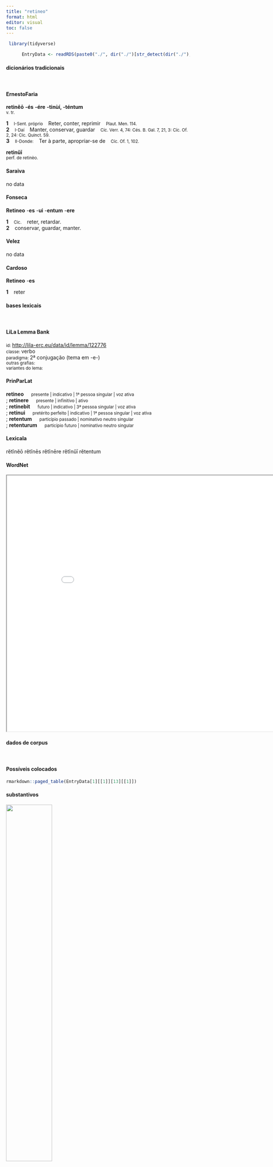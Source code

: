 ```yaml
---
title: "retineo"
format: html
editor: visual
toc: false
---
```



```r
 library(tidyverse) 

      EntryData <- readRDS(paste0("./", dir("./")[str_detect(dir("./"), "_xx114-101-116-105-110-101-111xx_.rds")]))

```


#### dicionários tradicionais

&emsp;




::: panel-tabset

#### ErnestoFaria

<b>retinĕō</b> <b>-és</b> <b>-ére</b> <b>-tinùí, -téntum</b> <br> <small>v. tr.</small> <br> <small></small>   <p> <b>1</b> &ensp; <small>I-Sent. próprio</small> &ensp; Reter, conter, reprimir &ensp; <small>Plaut. Men. 114.</small> <br> <b>2</b> &ensp; <small>I-Daí</small> &ensp; Manter, conservar, guardar &ensp; <small>Cíc. Verr. 4, 74: Cés. B. Gal. 7, 21, 3: Cíc. Of. 2, 24: Cíc. Quinct. 59.</small> <br> <b>3</b> &ensp; <small>II-Donde:</small> &ensp; Ter à parte, apropriar-se de &ensp; <small>Cíc. Of. 1, 102.</small> </p> 
 <b>retinŭī</b> <br> <small>perf. de retinèo.</small> <br> <small></small>




#### Saraiva

no data




#### Fonseca

<b>Retineo</b> -<b>es</b> -<b>ui</b> -<b>entum</b> -<b>ere</b>   <p> <b>1</b> &ensp; <small>Cic.</small> &ensp; reter, retardar. <br> <b>2</b> &ensp; conservar, guardar, manter. </p>




#### Velez

no data




#### Cardoso

<b>Retineo</b> -<b>es</b>   <p> <b>1</b> &ensp; reter </p>


:::



#### bases lexicais

&emsp;






::: panel-tabset

#### LiLa Lemma Bank

<small> id: </small> <a href=' http://lila-erc.eu/data/id/lemma/122776 ' target="_blank"> http://lila-erc.eu/data/id/lemma/122776 </a> <br>
<small> classe: </small> verbo    <br>
<small> paradigma: </small> 2ª conjugação (tema em -e-) <br>
<small> outras grafias: </small>  <br>
<small> variantes do lema: </small>  <br>





#### PrinParLat

<b> retineo </b>&emsp;<small> presente | indicativo | 1ª pessoa singular | voz ativa </small><br>
; <b> retinere </b>&emsp;<small> presente | infinitivo | ativo </small><br>
; <b> retinebit </b>&emsp;<small> futuro | indicativo | 3ª pessoa singular | voz ativa </small><br>
; <b> retinui </b>&emsp;<small> pretérito perfeito | indicativo | 1ª pessoa singular | voz ativa </small><br>
; <b> retentum </b>&emsp;<small> particípio passado | nominativo neutro singular </small><br>
; <b> retenturum </b>&emsp;<small> particípio futuro | nominativo neutro singular </small><br>





#### Lexicala

rĕtĭnĕō 
 rĕtĭnēs 
 rĕtĭnēre 
 rĕtĭnŭī 
 rĕtentum




#### WordNet

<iframe width='900' height='700' src='Media/Tree__xx114-101-116-105-110-101-111xx__sem_type_lexemes_pt.html'>

</iframe>


:::



#### dados de corpus

&emsp;




::: panel-tabset

#### Possíveis colocados

```r

rmarkdown::paged_table(EntryData[1][[1]][13][[1]])

```


#### substantivos

![](./Media/wordcloud__xx114-101-116-105-110-101-111xx__BY_collocate_scoreSUBST.webp){width=50% fig-alt='This chart plots collocate by scoreSUBST, for the headword retineo here are all the values plotted: collocate: tamen; scoreSUBST: 0. collocate: suus; scoreSUBST: 0'}




#### adjetivos

![](./Media/wordcloud__xx114-101-116-105-110-101-111xx__BY_collocate_scoreADJ.webp){width=50% fig-alt='This chart plots collocate by scoreADJ, for the headword retineo here are all the values plotted: collocate: tamen; scoreADJ: 0. collocate: suus; scoreADJ: 0'}




#### verbos

![](./Media/wordcloud__xx114-101-116-105-110-101-111xx__BY_collocate_scoreVERBO.webp){width=50% fig-alt='This chart plots collocate by scoreVERBO, for the headword retineo here are all the values plotted: collocate: tamen; scoreVERBO: 0. collocate: suus; scoreVERBO: 0'}




#### advérbios

![](./Media/wordcloud__xx114-101-116-105-110-101-111xx__BY_collocate_scoreADV.webp){width=50% fig-alt='This chart plots collocate by scoreADV, for the headword retineo here are all the values plotted: collocate: tamen; scoreADV: 2. collocate: suus; scoreADV: 0'}




#### preposições e conjunções

![](./Media/wordcloud__xx114-101-116-105-110-101-111xx__BY_collocate_scoreFUNC.webp){width=50% fig-alt='This chart plots collocate by scoreFUNC, for the headword retineo here are all the values plotted: collocate: tamen; scoreFUNC: 0. collocate: suus; scoreFUNC: 0'}


:::



::: panel-tabset

#### ExemplosTraduzidos

<p> fuit tamen <b>retinendi</b> ordinis causa facienda iactura <br> <small> Cic.Att.2.1.8 <br> No entanto, foi preciso fazer a concessão para reter a classe. <small> [JDD] </small> </small> </p>
; <p> me adhuc Plancius liberalitate sua <b>retinet</b> iam aliquotiens conatum ire in Epirum <br> <small> Cic.Att.3.22.1 <br> Até agora Plâncio me retém com sua generosidade, mesmo tendo eu tentado já tantas vezes ir para Epiro. <small> [JDD] </small> </small> </p>





#### Frequência por autor

![](./Media/barchart__xx114-101-116-105-110-101-111xx__lemma_BY_author_Frequencies.webp){width=50% fig-alt='This charts plots the frequency of lemma by author_Frequencies. The Tacitus subcorpus registers the highest normalized frequency, with the value of 10.3 and an absolute frequency of 3. The Sallustius subcorpus follows, with a normalized frequency of 4.64 and an absolute frequency of 5. the subcorpus with the least normalized frequency is Suetonius with the normalized value of 0 and an absolute freqeuncy of 0. here are all the values: subcorpus: Caesar ; normalized frequency: 11 ; absolute frequency: 4.15439232570436. subcorpus: Cicero ; normalized frequency: 66 ; absolute frequency: 4.11153472377962. subcorpus: Horatius ; normalized frequency: 1 ; absolute frequency: 0.888020602077968. subcorpus: Ovidius ; normalized frequency: 2 ; absolute frequency: 3.43170899107756. subcorpus: Phaedrus ; normalized frequency: 1 ; absolute frequency: 1.5181417944436. subcorpus: Sallustius ; normalized frequency: 5 ; absolute frequency: 4.63778870234672. subcorpus: Seneca ; normalized frequency: 9 ; absolute frequency: 1.67969989361901. subcorpus: Suetonius ; normalized frequency: 0 ; absolute frequency: 0. subcorpus: Tacitus ; normalized frequency: 3 ; absolute frequency: 10.2986611740474. subcorpus: Vergilius ; normalized frequency: 0 ; absolute frequency: 0. subcorpus: Hieronymus ; normalized frequency: 0 ; absolute frequency: 0'}




#### Frequência por gênero

![](./Media/barchart__xx114-101-116-105-110-101-111xx__lemma_BY_genre_Frequencies.webp){width=50% fig-alt='This charts plots the frequency of lemma by genre_Frequencies. The Prosa.epistolográfica subcorpus registers the highest normalized frequency, with the value of 5.56 and an absolute frequency of 21. The Prosa.histórica subcorpus follows, with a normalized frequency of 4.63 and an absolute frequency of 19. the subcorpus with the least normalized frequency is Poesia.épica with the normalized value of 0 and an absolute freqeuncy of 0. here are all the values: subcorpus: Prosa.histórica ; normalized frequency: 19 ; absolute frequency: 4.62523430463254. subcorpus: Prosa.filosófica ; normalized frequency: 9 ; absolute frequency: 1.48267738587503. subcorpus: Prosa.oratória ; normalized frequency: 42 ; absolute frequency: 4.0325290678137. subcorpus: Prosa.epistolográfica ; normalized frequency: 21 ; absolute frequency: 5.56453536129733. subcorpus: Poesia.lírica ; normalized frequency: 1 ; absolute frequency: 0.84125515268781. subcorpus: Poesia.didática ; normalized frequency: 3 ; absolute frequency: 2.54474510136568. subcorpus: Poesia.trágica ; normalized frequency: 3 ; absolute frequency: 2.60597637248089. subcorpus: Poesia.épica ; normalized frequency: 0 ; absolute frequency: 0. subcorpus: Prosa.ficcional ; normalized frequency: 0 ; absolute frequency: 0'}




#### Frequência por século

![](./Media/barchart__xx114-101-116-105-110-101-111xx__lemma_BY_period_Frequencies.webp){width=50% fig-alt='This charts plots the frequency of lemma by period_Frequencies. The II.d.C. subcorpus registers the highest normalized frequency, with the value of 7.85 and an absolute frequency of 3. The I.a.C. subcorpus follows, with a normalized frequency of 3.86 and an absolute frequency of 83. the subcorpus with the least normalized frequency is IV.d.C. with the normalized value of 0 and an absolute freqeuncy of 0. here are all the values: subcorpus: I.a.C. ; normalized frequency: 83 ; absolute frequency: 3.86316034442634. subcorpus: I.d.C. ; normalized frequency: 12 ; absolute frequency: 1.83570445158329. subcorpus: II.d.C. ; normalized frequency: 3 ; absolute frequency: 7.85340314136126. subcorpus: IV.d.C. ; normalized frequency: 0 ; absolute frequency: 0'}


:::

